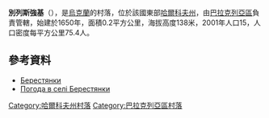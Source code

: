 {{coord|49|13|53|N|36|52|2|E|scale:100000_region:UA|display=title}}

'''別列斯強基'''（{{lang-uk|Берестянки}}），是[[烏克蘭|烏克蘭]]的村落，位於該國東部[[哈爾科夫州|哈爾科夫州]]，由[[巴拉克列亞區|巴拉克列亞區]]負責管轄，始建於1650年，面積0.2平方公里，海拔高度138米，2001年人口15，人口密度每平方公里75.4人。

==參考資料==
* [http://gska2.rada.gov.ua/pls/z7502/A005?rdat1=09.01.2009&rf7571=32131 Берестянки]{{dead link|date=2017年11月 |bot=InternetArchiveBot |fix-attempted=yes }}
* [http://weather.in.ua/ua/har'kovskaja/1074 Погода в селі Берестянки]{{Wayback|url=http://weather.in.ua/ua/har%27kovskaja/1074 |date=20160323021006 }}

{{DEFAULTSORT:Берестянки}}
[[Category:哈爾科夫州村落|Category:哈爾科夫州村落]]
[[Category:巴拉克列亞區村落|Category:巴拉克列亞區村落]]


{{Kharkiv-geo-stub}}